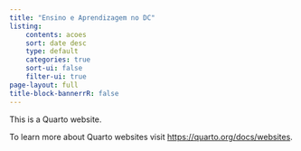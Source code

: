 ```yaml
---
title: "Ensino e Aprendizagem no DC"
listing:
    contents: acoes
    sort: date desc
    type: default
    categories: true
    sort-ui: false
    filter-ui: true
page-layout: full
title-block-bannerrR: false
---
```



This is a Quarto website.

To learn more about Quarto websites visit <https://quarto.org/docs/websites>.
